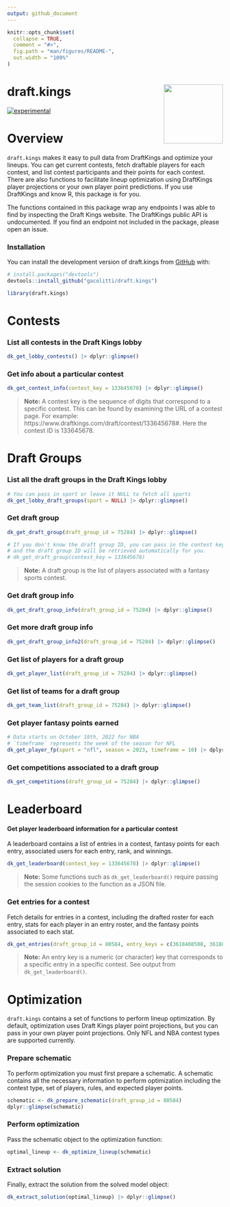 ```yaml
---
output: github_document
---
```


<!-- README.md is generated from README.Rmd. Please edit that file -->

```r
knitr::opts_chunk$set(
  collapse = TRUE,
  comment = "#>",
  fig.path = "man/figures/README-",
  out.width = "100%"
)
```

# draft.kings <a href="github.com/gacolitti/draft.kings"><img src="man/figures/logo.png" align="right" height="138" /></a>


<!-- badges: start -->
[![experimental](https://img.shields.io/badge/experimental-orange.svg)](https://github.com/gaclitti/draft.kings)
<!-- badges: end -->

# Overview

`draft.kings` makes it easy to pull data from DraftKings and optimize your lineups. You
can get current contests, fetch draftable players for each contest, and list contest participants
and their points for each contest. There are also functions to facilitate lineup optimization using
DraftKings player projections or your own player point predictions. If you use
DraftKings and know R, this package is for you.

The functions contained in this package wrap
any endpoints I was able to find by inspecting the Draft Kings website. The DraftKings public API 
is undocumented. If you find an endpoint not included in the package, please open an issue.

### Installation

You can install the development version of draft.kings from [GitHub](https://github.com/) with:

``` r
# install.packages("devtools")
devtools::install_github("gacolitti/draft.kings")
```

```r
library(draft.kings)
```

# Contests

### List all contests in the Draft Kings lobby

```r
dk_get_lobby_contests() |> dplyr::glimpse()
```


### Get info about a particular contest

```r
dk_get_contest_info(contest_key = 133645678) |> dplyr::glimpse()
```

> **Note:**
> A contest key is the sequence of digits that correspond to a specific contest. This can be found by examining the URL of a contest page. For example: https://www.draftkings.com/draft/contest/133645678#. Here the contest ID is 133645678.

# Draft Groups

### List all the draft groups in the Draft Kings lobby

```r
# You can pass in sport or leave it NULL to fetch all sports
dk_get_lobby_draft_groups(sport = NULL) |> dplyr::glimpse()
```

### Get draft group 
```r
dk_get_draft_group(draft_group_id = 75284) |> dplyr::glimpse()

# If you don't know the draft group ID, you can pass in the contest key 
# and the draft group ID will be retrieved automatically for you.
# dk_get_draft_group(contest_key = 133645678)
```

>**Note:**
> A draft group is the list of players associated with a fantasy sports contest. 

### Get draft group info
```r
dk_get_draft_group_info(draft_group_id = 75284) |> dplyr::glimpse()
```

### Get more draft group info
```r
dk_get_draft_group_info2(draft_group_id = 75284) |> dplyr::glimpse()
```

### Get list of players for a draft group
```r
dk_get_player_list(draft_group_id = 75284) |> dplyr::glimpse()
```

### Get list of teams for a draft group
```r
dk_get_team_list(draft_group_id = 75284) |> dplyr::glimpse()
```

### Get player fantasy points earned
```r
# Data starts on October 18th, 2022 for NBA
# `timeframe` represents the week of the season for NFL
dk_get_player_fp(sport = "nfl", season = 2023, timeframe = 10) |> dplyr::glimpse()
```

### Get competitions associated to a draft group

```r
dk_get_competitions(draft_group_id = 75284) |> dplyr::glimpse()
```


# Leaderboard

#### Get player leaderboard information for a particular contest

A leaderboard contains a list of entries in a contest, fantasy points for each entry, associated
users for each entry, rank, and winnings.

```r
dk_get_leaderboard(contest_key = 133645678) |> dplyr::glimpse()
```

>**Note:**
> Some functions such as `dk_get_leaderboard()` require passing the session cookies to the
> function as a JSON file.

### Get entries for a contest

Fetch details for entries in a contest, including the drafted roster for each entry, stats for each
player in an entry roster, and the fantasy points associated to each stat.

```r
dk_get_entries(draft_group_id = 80584, entry_keys = c(3618408508, 3618897002))
```

>**Note:**
> An entry key is a numeric (or character) key that corresponds to a specific entry in a specific contest. See output from `dk_get_leaderboard()`.

# Optimization

`draft.kings` contains a set of functions to perform lineup optimization. By default, optimization
uses Draft Kings player point projections, but you can pass in your own player point projections. Only
NFL and NBA contest types are supported currently.

### Prepare schematic

To perform optimization you must first prepare a schematic. A schematic contains all the necessary
information to perform optimization including the contest type, set of players, rules, and expected
player points.

```r
schematic <- dk_prepare_schematic(draft_group_id = 80584)
dplyr::glimpse(schematic)
```

### Perform optimization

Pass the schematic object to the optimization function:

```r
optimal_lineup <- dk_optimize_lineup(schematic)
```

### Extract solution

Finally, extract the solution from the solved model object:

```r
dk_extract_solution(optimal_lineup) |> dplyr::glimpse()
```

